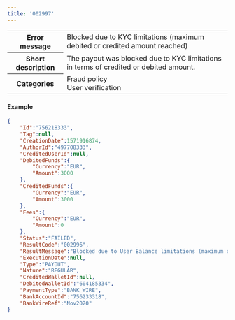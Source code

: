 ---
title: '002997'  
---
  
<table>
    <tbody>
        <tr>
            <th class="header"><strong>Error message</strong></th>
            <td class="table-content">Blocked due to KYC limitations (maximum debited or credited amount reached)</td>
        </tr>
        <tr>
            <th class="header"><strong>Short description</strong></th>
            <td class="table-content">The payout was blocked due to KYC limitations in terms of credited or debited amount.</td>
        </tr>
        <tr>
            <th class="header"><strong>Categories</strong></th>
            <td class="table-content">  
<div class="label">Fraud policy</div>  
<div class="label">User verification</div>
</td>
        </tr>
    </tbody>
</table>  

#### Example  
```json API Response
{
    "Id":"756218333",
    "Tag":null,
    "CreationDate":1571916874,
    "AuthorId":"497708333",
    "CreditedUserId":null,
    "DebitedFunds":{
        "Currency":"EUR",
        "Amount":3000
    },
    "CreditedFunds":{
        "Currency":"EUR",
        "Amount":3000
    },
    "Fees":{
        "Currency":"EUR",
        "Amount":0
    },
    "Status":"FAILED",
    "ResultCode":"002996",
    "ResultMessage":"Blocked due to User Balance limitations (maximum owned amount reached)",
    "ExecutionDate":null,
    "Type":"PAYOUT",
    "Nature":"REGULAR",
    "CreditedWalletId":null,
    "DebitedWalletId":"604185334",
    "PaymentType":"BANK_WIRE",
    "BankAccountId":"756233318",
    "BankWireRef":"Nov2020"
}
```